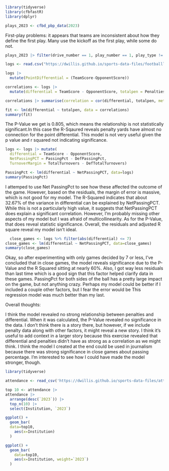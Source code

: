 ```r
library(tidyverse)
library(cfbfastR)
library(dplyr)

```


  


```r
plays_2023 <- cfbd_pbp_data(2023)
```

First-play problems: it appears that teams are inconsistent about how they define the first play. Many use the kickoff as the first play, while some do not.

```r
plays_2023 |> filter(drive_number == 1, play_number == 1, play_type != 'Kickoff') |> distinct(home, play_type)
```


```r
logs <- read.csv("https://dwillis.github.io/sports-data-files/footballlogs1123.csv") 
```

```r
logs |>
  mutate(PointDifferential = (TeamScore-OpponentScore))
```
```r
correlations <- logs |>
  mutate(differential = TeamScore - OpponentScore, totalpen = Penalties + DefPenalties)

correlations |> summarise(correlation = cor(differential, totalpen, method="pearson"))

fit <- lm(differential ~ totalpen, data = correlations)
summary(fit)
```
The P-Value we get is 0.805, which means the relationship is not statistically significant.In this case the R-Sqaured reveals penalty yards have almost no connection for the point differential. This model is not very useful given the p value and r squared not indicating significance. 

```r
logs <- logs |> mutate(
  differential = TeamScore - OpponentScore, 
  NetPassingPCT = PassingPct - DefPassingPct,
  TurnoverMargin = TotalTurnovers - DefTotalTurnovers)
```

```r
PassingPct <- lm(differential ~ NetPassingPCT, data=logs)
summary(PassingPct)
```

I attemped to use Net PassingPct to see how these affected the outcome of the game. However, based on the residuals, the margin of error is massive, which is not good for my model. The R-Squared  indicates that about 32.67% of the variance in differential can be explained by NetPassingPCT. While this is not a particularly high value, it suggests that NetPassingPCT does explain a significant correlation. However, I'm probably missing other aspects of my model but I was afraid of multicollinearity. As for the P-Value, that does reveal statistic significance. Overall, the residuals and adjusted R square reveal my model isn't ideal.

```r

  close_games <- logs %>% filter(abs(differential) <= 7)
close_games <- lm(differential ~ NetPassingPCT, data=close_games)
summary(close_games)

```

Okay, so after experimenting with only games decided by 7 or less, I've concluded that in close games, the model reveals significance due to the P-Value and the R Squared sitting at nearly 60%. Also, I got way less residuals than last time which is a good sign that this factor helped clarify data in these games. PassingPct for both sides of the ball has a pretty large impact on the game, but not anything crazy. Perhaps my model could be better if I included a couple other factors, but I fear the error would be  This regression model was much better than my last.


Overall thoughts:

I think the model revealed no strong relationship between penalties and differential. When it was calculated, the P-Value revealed no significance in the data. I don't think there is a story there, but however, if we include penalty data along with other factors, it might reveal a new story. I think it's useful to add context in a larger story because this exercise revealed that differential and penalties didn't have as strong as a correlation as we might think. I think the model I created at the end could be used in journalism because there was strong significance in close games about passing percentage. I'm interested to see how I could have made the model stronger, though.

```r
library(tidyverse)
```
```r
attendance <- read_csv('https://dwillis.github.io/sports-data-files/attendance.csv')
```


```r
top 10 <- attendance |>
attendance |> 
  arrange(desc(`2023`)) |> 
  top_n(10) |> 
  select(Institution, `2023`)
```

```r
ggplot() + 
  geom_bar(
  data=top10, 
    aes(x=Institution)
  )
```

```r
ggplot() + 
  geom_bar(
    data=top10, 
    aes(x=Institution, weight=`2023`)
  )
```


```r
```


